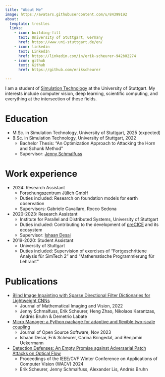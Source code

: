 ```yaml
---
title: "About Me"
image: https://avatars.githubusercontent.com/u/84399192
about:
  template: trestles
  links:
    - icon: building-fill
      text: University of Stuttgart, Germany
      href: https://www.uni-stuttgart.de/en/
    - icon: linkedin
      text: LinkedIn
      href: https://linkedin.com/in/erik-scheurer-942b02274
    - icon: github
      text: Github
      href: https://github.com/erikscheurer

---
```


I am a student of [Simulation Technology](https://www.simtech.uni-stuttgart.de) at the University of Stuttgart. My interests include computer vision, deep learning, scientific computing, and everything at the intersection of these fields.

Education
======
* M.Sc. in Simulation Technology, University of Stuttgart, 2025 (expected)
* B.Sc. in Simulation Technology, University of Stuttgart, 2022
  * Bachelor Thesis: "An Optimization Approach to Attacking the Horn and Schunk Method"
  * Supervisor: [Jenny Schmalfuss](https://www.vis.uni-stuttgart.de/en/institute/team/Schmalfuss/)

Work experience
======
* 2024: Research Assistant
  * Forschungszentrum Jülich GmbH
  * Duties included: Research on foundation models for earth observation
  * Supervisors: Gabriele Cavallaro, Rocco Sedona

* 2020-2023: Research Assistant
  * Institute for Parallel and Distributed Systems, University of Stuttgart
  * Duties included: Contributing to the development of [preCICE](precice.org) and its ecosystem
  * Supervisor: [Ishaan Desai](https://de.linkedin.com/in/ishaandesai)

* 2019-2020: Student Assistant
  * University of Stuttgart
  * Duties included: Supervision of exercises of "Fortgeschrittene Analysis für SimTech 2" and "Mathematische Programmierung für Lehramt"

Publications
======

* [Blind Image Inpainting with Sparse Directional Filter Dictionaries for Lightweight CNNs](https://link.springer.com/article/10.1007/s10851-022-01119-6)
  * Journal of Mathematical Imaging and Vision, 2022
  * Jenny Schmalfuss, Erik Scheurer, Heng Zhao, Nikolaos Karantzas, Andrés Bruhn & Demetrio Labate
* [Micro Manager: a Python package for adaptive and flexible two-scale coupling](https://joss.theoj.org/papers/10.21105/joss.05842)
  * Journal of Open Source Software, Nov 2023
  * Ishaan Desai, Erik Scheurer, Carina Bringedal, and Benjamin Uekermann
* [Detection Defenses: An Empty Promise against Adversarial Patch Attacks on Optical Flow](https://openaccess.thecvf.com/content/WACV2024/html/Scheurer_Detection_Defenses_An_Empty_Promise_Against_Adversarial_Patch_Attacks_on_WACV_2024_paper.html)
  * Proceedings of the IEEE/CVF Winter Conference on Applications of Computer Vision (WACV) 2024
  * Erik Scheurer, Jenny Schmalfuss, Alexander Lis, Andrés Bruhn
